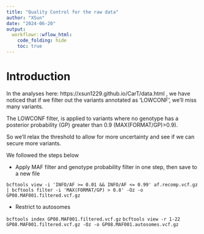 ```yaml
---
title: "Quality Control for the raw data"
author: "XSun"
date: "2024-06-20"
output:
  workflowr::wflow_html:
    code_folding: hide
    toc: true
---
```


# Introduction

In the analyses here: https://xsun1229.github.io/CarT/data.html , we have noticed that if we filter out the variants annotated as 'LOWCONF', we'll miss many variants.

The LOWCONF filter, is applied to variants where no genotype has a posterior probability (GP) greater than 0.9 (MAX(FORMAT/GP)>0.9). 

So we'll relax the threshold to allow for more uncertainty and see if we can secure more variants.

We followed the steps below 

- Apply MAF filter and genotype probability filter in one step, then save to a new file

`bcftools view -i 'INFO/AF >= 0.01 && INFO/AF <= 0.99' af.recomp.vcf.gz | bcftools filter -i 'MAX(FORMAT/GP) > 0.8' -Oz -o GP08.MAF001.filtered.vcf.gz`

- Restrict to autosomes

`bcftools index GP08.MAF001.filtered.vcf.gz`
`bcftools view -r 1-22 GP08.MAF001.filtered.vcf.gz -Oz -o GP08.MAF001.autosomes.vcf.gz`



```r

```


